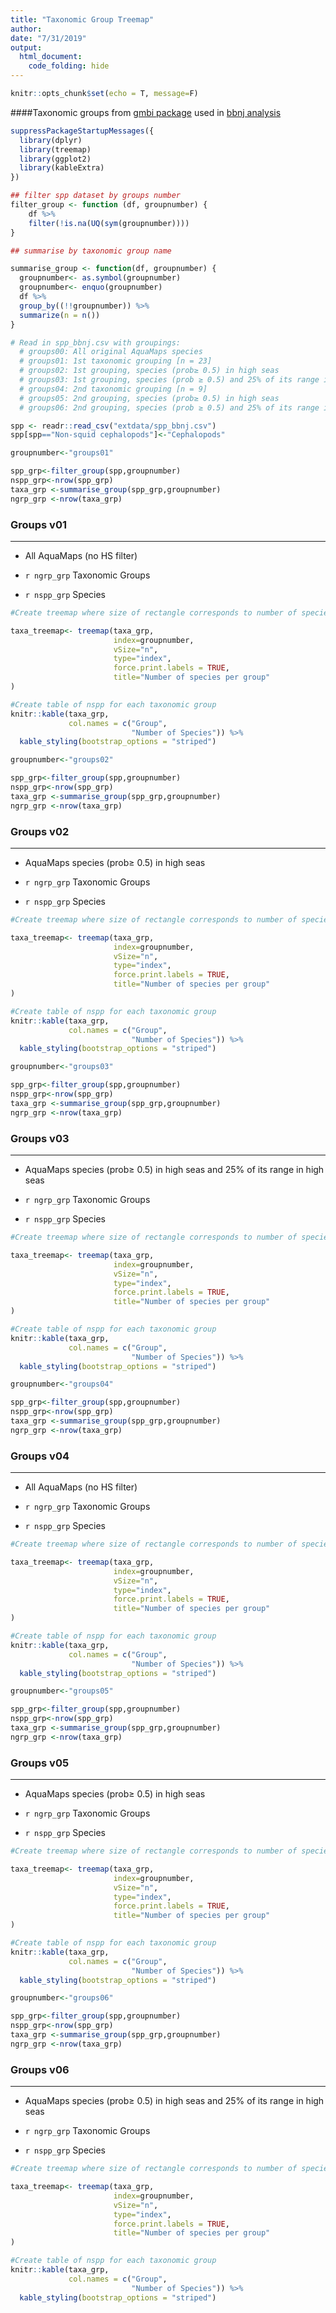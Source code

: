 ```yaml
---
title: "Taxonomic Group Treemap"
author:
date: "7/31/2019"
output:
  html_document:
    code_folding: hide
---
```


```r
knitr::opts_chunk$set(echo = T, message=F)
```
####Taxonomic groups from [gmbi package](https://github.com/marinebon/gmbi/blob/master/vignettes/calc.Rmd) used in [bbnj analysis](https://github.com/ecoquants/bbnj/)
```r
suppressPackageStartupMessages({
  library(dplyr)
  library(treemap)
  library(ggplot2)
  library(kableExtra)
})
```

``` r

## filter spp dataset by groups number
filter_group <- function (df, groupnumber) {
    df %>%
    filter(!is.na(UQ(sym(groupnumber))))
}

## summarise by taxonomic group name

summarise_group <- function(df, groupnumber) {
  groupnumber<- as.symbol(groupnumber)
  groupnumber<- enquo(groupnumber)
  df %>% 
  group_by((!!groupnumber)) %>%
  summarize(n = n())
}

```

``` r
# Read in spp_bbnj.csv with groupings:
  # groups00: All original AquaMaps species 
  # groups01: 1st taxonomic grouping [n = 23]
  # groups02: 1st grouping, species (prob≥ 0.5) in high seas
  # groups03: 1st grouping, species (prob ≥ 0.5) and 25% of its range in high seas
  # groups04: 2nd taxonomic grouping [n = 9]
  # groups05: 2nd grouping, species (prob≥ 0.5) in high seas
  # groups06: 2nd grouping, species (prob ≥ 0.5) and 25% of its range in high seas

spp <- readr::read_csv("extdata/spp_bbnj.csv") 
spp[spp=="Non-squid cephalopods"]<-"Cephalopods"

```

```r

groupnumber<-"groups01"

spp_grp<-filter_group(spp,groupnumber)
nspp_grp<-nrow(spp_grp)
taxa_grp <-summarise_group(spp_grp,groupnumber)
ngrp_grp <-nrow(taxa_grp)
```
### Groups v01
____
- All AquaMaps (no HS filter)

- `r ngrp_grp` Taxonomic Groups

- `r nspp_grp` Species

```r

#Create treemap where size of rectangle corresponds to number of species in each group

taxa_treemap<- treemap(taxa_grp,
                       index=groupnumber,
                       vSize="n",
                       type="index",
                       force.print.labels = TRUE,
                       title="Number of species per group"
)

#Create table of nspp for each taxonomic group
knitr::kable(taxa_grp,
             col.names = c("Group",
                           "Number of Species")) %>% 
  kable_styling(bootstrap_options = "striped")
```


```r

groupnumber<-"groups02"

spp_grp<-filter_group(spp,groupnumber)
nspp_grp<-nrow(spp_grp)
taxa_grp <-summarise_group(spp_grp,groupnumber)
ngrp_grp <-nrow(taxa_grp)
```
### Groups v02
____
- AquaMaps species (prob≥ 0.5) in high seas

- `r ngrp_grp` Taxonomic Groups

- `r nspp_grp` Species

```r

#Create treemap where size of rectangle corresponds to number of species in each group

taxa_treemap<- treemap(taxa_grp,
                       index=groupnumber,
                       vSize="n",
                       type="index",
                       force.print.labels = TRUE,
                       title="Number of species per group"
)

#Create table of nspp for each taxonomic group
knitr::kable(taxa_grp,
             col.names = c("Group",
                           "Number of Species")) %>% 
  kable_styling(bootstrap_options = "striped")
```


```r

groupnumber<-"groups03"

spp_grp<-filter_group(spp,groupnumber)
nspp_grp<-nrow(spp_grp)
taxa_grp <-summarise_group(spp_grp,groupnumber)
ngrp_grp <-nrow(taxa_grp)
```
### Groups v03
____
- AquaMaps species (prob≥ 0.5) in high seas and 25% of its range in high seas

- `r ngrp_grp` Taxonomic Groups

- `r nspp_grp` Species

```r

#Create treemap where size of rectangle corresponds to number of species in each group

taxa_treemap<- treemap(taxa_grp,
                       index=groupnumber,
                       vSize="n",
                       type="index",
                       force.print.labels = TRUE,
                       title="Number of species per group"
)

#Create table of nspp for each taxonomic group
knitr::kable(taxa_grp,
             col.names = c("Group",
                           "Number of Species")) %>% 
  kable_styling(bootstrap_options = "striped")
```


```r

groupnumber<-"groups04"

spp_grp<-filter_group(spp,groupnumber)
nspp_grp<-nrow(spp_grp)
taxa_grp <-summarise_group(spp_grp,groupnumber)
ngrp_grp <-nrow(taxa_grp)
```
### Groups v04
____
- All AquaMaps (no HS filter)

- `r ngrp_grp` Taxonomic Groups

- `r nspp_grp` Species

```r

#Create treemap where size of rectangle corresponds to number of species in each group

taxa_treemap<- treemap(taxa_grp,
                       index=groupnumber,
                       vSize="n",
                       type="index",
                       force.print.labels = TRUE,
                       title="Number of species per group"
)

#Create table of nspp for each taxonomic group
knitr::kable(taxa_grp,
             col.names = c("Group",
                           "Number of Species")) %>% 
  kable_styling(bootstrap_options = "striped")
```


```r

groupnumber<-"groups05"

spp_grp<-filter_group(spp,groupnumber)
nspp_grp<-nrow(spp_grp)
taxa_grp <-summarise_group(spp_grp,groupnumber)
ngrp_grp <-nrow(taxa_grp)
```
### Groups v05
____
- AquaMaps species (prob≥ 0.5) in high seas

- `r ngrp_grp` Taxonomic Groups

- `r nspp_grp` Species

```r

#Create treemap where size of rectangle corresponds to number of species in each group

taxa_treemap<- treemap(taxa_grp,
                       index=groupnumber,
                       vSize="n",
                       type="index",
                       force.print.labels = TRUE,
                       title="Number of species per group"
)

#Create table of nspp for each taxonomic group
knitr::kable(taxa_grp,
             col.names = c("Group",
                           "Number of Species")) %>% 
  kable_styling(bootstrap_options = "striped")
```


```r

groupnumber<-"groups06"

spp_grp<-filter_group(spp,groupnumber)
nspp_grp<-nrow(spp_grp)
taxa_grp <-summarise_group(spp_grp,groupnumber)
ngrp_grp <-nrow(taxa_grp)
```
### Groups v06
____
- AquaMaps species (prob≥ 0.5) in high seas and 25% of its range in high seas

- `r ngrp_grp` Taxonomic Groups

- `r nspp_grp` Species

```r

#Create treemap where size of rectangle corresponds to number of species in each group

taxa_treemap<- treemap(taxa_grp,
                       index=groupnumber,
                       vSize="n",
                       type="index",
                       force.print.labels = TRUE,
                       title="Number of species per group"
)

#Create table of nspp for each taxonomic group
knitr::kable(taxa_grp,
             col.names = c("Group",
                           "Number of Species")) %>% 
  kable_styling(bootstrap_options = "striped")
```


